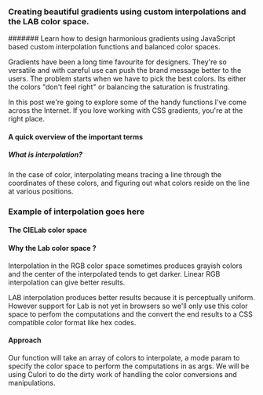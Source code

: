 ### Creating beautiful gradients using custom interpolations and the LAB color space.

####### Learn how to design harmonious gradients using JavaScript based custom interpolation
functions and balanced color spaces.

Gradients have been a long time favourite for designers. They're so versatile and with careful use
can push the brand message better to the users. The problem starts when we have to pick the best
colors. Its either the colors "don't feel right" or balancing the saturation is frustrating.

In this post we're going to explore some of the handy functions I've come across the Internet. If
you love working with CSS gradients, you're at the right place.

#### A quick overview of the important terms

##### What is interpolation?

In the case of color, interpolating means tracing a line through the coordinates of these colors,
and figuring out what colors reside on the line at various positions.

### Example of interpolation goes here

#### The CIELab color space

#### Why the Lab color space ?

Interpolation in the RGB color space sometimes produces grayish colors and the center of the
interpolated tends to get darker. Linear RGB interpolation can give better results.

LAB interpolation produces better results because it is perceptually uniform. However support for
Lab is not yet in browsers so we'll only use this color space to perfom the computations and the
convert the end results to a CSS compatible color format like hex codes.

#### Approach

Our function will take an array of colors to interpolate, a mode param to specify the color space to
perform the computations in as args. We will be using Culori to do the dirty work of handling the
color conversions and manipulations.

```import

```
